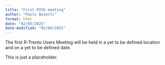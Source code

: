 ```yaml
---
title: "First RTUG meeting"
author: "Paolo Bosetti"
format: html
date: "02/05/2025"
date-modified: "02/06/2025"
---
```



The first R-Trento Users Meeting will be held in a yet to be defined location and on a yet to be defined date.

:::{.callout-warning}
This is just a placeholder.
:::